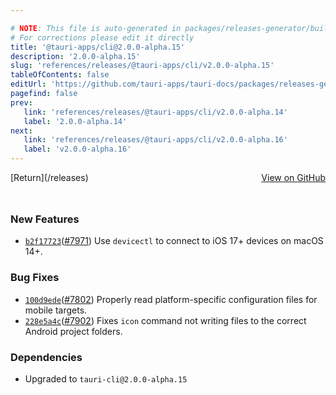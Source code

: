 ```yaml
---

# NOTE: This file is auto-generated in packages/releases-generator/build.ts
# For corrections please edit it directly
title: '@tauri-apps/cli@2.0.0-alpha.15'
description: '2.0.0-alpha.15'
slug: 'references/releases/@tauri-apps/cli/v2.0.0-alpha.15'
tableOfContents: false
editUrl: 'https://github.com/tauri-apps/tauri-docs/packages/releases-generator/build.ts'
pagefind: false
prev:
   link: 'references/releases/@tauri-apps/cli/v2.0.0-alpha.14'
   label: '2.0.0-alpha.14'
next:
   link: 'references/releases/@tauri-apps/cli/v2.0.0-alpha.16'
   label: 'v2.0.0-alpha.16'
---
```


			

<ReleaseSidebar slug="references/releases/@tauri-apps/cli"  packageName="@tauri-apps/cli" />

<div style="margin-bottom:3rem; display: flex; justify-content: space-between; align-items: center"><span>[Return](/releases)</span><span><a href="https://github.com/tauri-apps/tauri/releases/tag/@tauri-apps/cli-v2.0.0-alpha.15">View on GitHub</a></span></div>

### New Features

- [`b2f17723`](https://www.github.com/tauri-apps/tauri/commit/b2f17723a415f04c2620132a6305eb138d7cb47f)([#7971](https://www.github.com/tauri-apps/tauri/pull/7971)) Use `devicectl` to connect to iOS 17+ devices on macOS 14+.

### Bug Fixes

- [`100d9ede`](https://www.github.com/tauri-apps/tauri/commit/100d9ede35995d9db21d2087dd5606adfafb89a5)([#7802](https://www.github.com/tauri-apps/tauri/pull/7802)) Properly read platform-specific configuration files for mobile targets.
- [`228e5a4c`](https://www.github.com/tauri-apps/tauri/commit/228e5a4c76ad5f97409c912d07699b49ba4bb162)([#7902](https://www.github.com/tauri-apps/tauri/pull/7902)) Fixes `icon` command not writing files to the correct Android project folders.

### Dependencies

- Upgraded to `tauri-cli@2.0.0-alpha.15`

